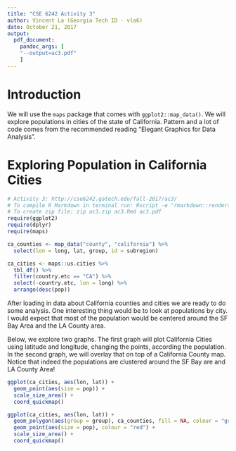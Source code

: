 ```yaml
---
title: "CSE 6242 Activity 3"
author: Vincent La (Georgia Tech ID - vla6)
date: October 21, 2017
output:
  pdf_document:
    pandoc_args: [
    "--output=ac3.pdf"
    ]
---
```


# Introduction
We will use the `maps` package that comes with `ggplot2::map_data()`. We will explore populations in cities of the state of California. Pattern and a lot of code comes from the recommended reading "Elegant Graphics for Data Analysis".

# Exploring Population in California Cities

```r
# Activity 3: http://cse6242.gatech.edu/fall-2017/ac3/
# To compile R Markdown in terminal run: Rscript -e "rmarkdown::render('ac3.Rmd', clean=TRUE)"
# To create zip file: zip ac3.zip ac3.Rmd ac3.pdf
require(ggplot2)
require(dplyr)
require(maps)

ca_counties <- map_data("county", "california") %>%
  select(lon = long, lat, group, id = subregion)

ca_cities <- maps::us.cities %>%
  tbl_df() %>%
  filter(country.etc == "CA") %>%
  select(-country.etc, lon = long) %>%
  arrange(desc(pop))
```

After loading in data about California counties and cities we are ready to do some analysis. One interesting thing would be to look at populations by city. I would expect that most of the population would be centered around the SF Bay Area and the LA County area.

Below, we explore two graphs. The first graph will plot California Cities using latitude and longitude, changing the points, according the population. In the second graph, we will overlay that on top of a California County map. Notice that indeed the populations are clustered around the SF Bay are and LA County Area!

```r
ggplot(ca_cities, aes(lon, lat)) +
  geom_point(aes(size = pop)) +
  scale_size_area() +
  coord_quickmap()

ggplot(ca_cities, aes(lon, lat)) +
  geom_polygon(aes(group = group), ca_counties, fill = NA, colour = "grey50") +
  geom_point(aes(size = pop), colour = "red") +
  scale_size_area() +
  coord_quickmap()
```

